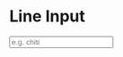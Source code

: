 
<Meta title='Classes/Line Input' />

# Line Input

<Canvas>
  <input
    autocomplete='off'
    class='line-input'
    id='abbreviation'
    inputmode='text'
    name='abbreviation'
    pattern='[(a-z)|(A-Z)|(0-9)]+'
    placeholder='e.g. chiti'
    type='text'
  ></input>
</Canvas>
